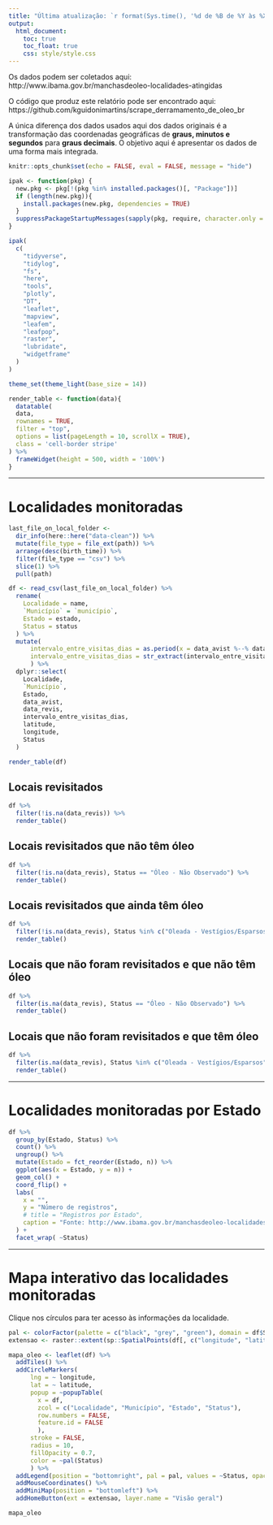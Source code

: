 ```yaml
---
title: "Última atualização: `r format(Sys.time(), '%d de %B de %Y às %X')`"
output: 
  html_document:
    toc: true
    toc_float: true
    css: style/style.css
---
```


Os dados podem ser coletados aqui: http://www.ibama.gov.br/manchasdeoleo-localidades-atingidas

O código que produz este relatório pode ser encontrado aqui: https://github.com/kguidonimartins/scrape_derramamento_de_oleo_br

A única diferença dos dados usados aqui dos dados originais é a transformação das coordenadas geográficas de **graus, minutos e segundos** para **graus decimais**. O objetivo aqui é apresentar os dados de uma forma mais integrada.

```r
knitr::opts_chunk$set(echo = FALSE, eval = FALSE, message = "hide")

ipak <- function(pkg) {
  new.pkg <- pkg[!(pkg %in% installed.packages()[, "Package"])]
  if (length(new.pkg)){
    install.packages(new.pkg, dependencies = TRUE)
  }
  suppressPackageStartupMessages(sapply(pkg, require, character.only = TRUE))
}

ipak(
  c(
    "tidyverse",
    "tidylog",
    "fs",
    "here",
    "tools",
    "plotly",
    "DT",
    "leaflet",
    "mapview",
    "leafem",
    "leafpop",
    "raster",
    "lubridate",
    "widgetframe" 
  )
)

theme_set(theme_light(base_size = 14))

render_table <- function(data){
  datatable(
  data,
  rownames = TRUE,
  filter = "top",
  options = list(pageLength = 10, scrollX = TRUE),
  class = 'cell-border stripe'
) %>% 
  frameWidget(height = 500, width = '100%')
}
```

***

# Localidades monitoradas

```r
last_file_on_local_folder <-
  dir_info(here::here("data-clean")) %>% 
  mutate(file_type = file_ext(path)) %>% 
  arrange(desc(birth_time)) %>% 
  filter(file_type == "csv") %>% 
  slice(1) %>% 
  pull(path)

df <- read_csv(last_file_on_local_folder) %>% 
  rename(
    Localidade = name,
    `Município` = `município`,
    Estado = estado,
    Status = status
  ) %>% 
  mutate(
      intervalo_entre_visitas_dias = as.period(x = data_avist %--% data_revis, unit = "day"),
      intervalo_entre_visitas_dias = str_extract(intervalo_entre_visitas_dias, "[0-9]+")
      ) %>% 
  dplyr::select(
    Localidade,
    `Município`,
    Estado,
    data_avist,
    data_revis,
    intervalo_entre_visitas_dias,
    latitude,
    longitude,
    Status
  )

render_table(df)
```

## Locais revisitados

```r
df %>% 
  filter(!is.na(data_revis)) %>% 
  render_table()
```

## Locais revisitados que não têm óleo

```r
df %>% 
  filter(!is.na(data_revis), Status == "Óleo - Não Observado") %>% 
  render_table()
```

## Locais revisitados que ainda têm óleo

```r
df %>% 
  filter(!is.na(data_revis), Status %in% c("Oleada - Vestígios/Esparsos", "Oleada - Manchas")) %>% 
  render_table()
```

## Locais que não foram revisitados e que não têm óleo

```r
df %>% 
  filter(is.na(data_revis), Status == "Óleo - Não Observado") %>% 
  render_table()
```

## Locais que não foram revisitados e que têm óleo

```r
df %>% 
  filter(is.na(data_revis), Status %in% c("Oleada - Vestígios/Esparsos", "Oleada - Manchas")) %>% 
  render_table()
```

***

# Localidades monitoradas por Estado

```r
df %>% 
  group_by(Estado, Status) %>% 
  count() %>% 
  ungroup() %>% 
  mutate(Estado = fct_reorder(Estado, n)) %>% 
  ggplot(aes(x = Estado, y = n)) +
  geom_col() +
  coord_flip() +
  labs(
    x = "",
    y = "Número de registros",
    # title = "Registros por Estado", 
    caption = "Fonte: http://www.ibama.gov.br/manchasdeoleo-localidades-atingidas"
  ) + 
  facet_wrap( ~Status)
```

***

# Mapa interativo das localidades monitoradas

<!-- *NOTA: As coordenadas suspeitas (nos Estados de São Paulo e Espírito Santo) já foram reportadas.* -->

Clique nos círculos para ter acesso às informações da localidade.

```r
pal <- colorFactor(palette = c("black", "grey", "green"), domain = df$Status)
extensao <- raster::extent(sp::SpatialPoints(df[, c("longitude", "latitude")]))

mapa_oleo <- leaflet(df) %>%
  addTiles() %>%
  addCircleMarkers(
      lng = ~ longitude,
      lat = ~ latitude,
      popup = ~popupTable(
        x = df, 
        zcol = c("Localidade", "Município", "Estado", "Status"), 
        row.numbers = FALSE, 
        feature.id = FALSE
        ),
      stroke = FALSE, 
      radius = 10, 
      fillOpacity = 0.7,
      color = ~pal(Status)
      ) %>% 
  addLegend(position = "bottomright", pal = pal, values = ~Status, opacity = 1) %>% 
  addMouseCoordinates() %>% 
  addMiniMap(position = "bottomleft") %>% 
  addHomeButton(ext = extensao, layer.name = "Visão geral")

mapa_oleo
```

